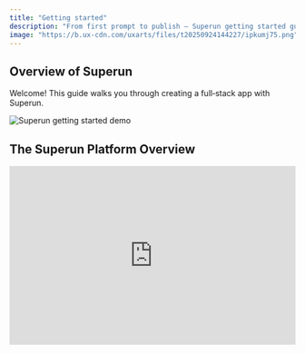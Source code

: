 ```yaml
---
title: "Getting started"
description: "From first prompt to publish — Superun getting started guide"
image: "https://b.ux-cdn.com/uxarts/files/t20250924144227/ipkumj75.png"
---
```

## Overview of Superun

Welcome! This guide walks you through creating a full‑stack app with Superun.
<Frame>
  <img src="https://img01.yzcdn.cn/upload_files/2025/09/23/Fgd-jrOar6l_Is1zpRwa8rOcdOSc.png" alt="Superun getting started demo" style={{ borderRadius: '0.5rem' }} />
</Frame>

## The Superun Platform Overview

<AccordionGroup>
  <Accordion title="Create your First Project">
    <Frame>
      <iframe width="100%" height="315" src="https://www.youtube.com/embed/9KHLTZaJcR8" title="Create your first project" frameborder="0" allow="accelerometer; autoplay; clipboard-write; encrypted-media; gyroscope; picture-in-picture" />
    </Frame>

    <Steps>
      <Step title="Step 1">
        Go to <a href="https://superun.ai" target="_blank" rel="noreferrer" class="link">superun.ai</a> and sign in.
      </Step>
      <Step title="Step 2">
        Create your first project.
      </Step>
      <Step title="Step 3">
        Describe your initial requirements in the prompt. Superun generates a working starter as your baseline.
      </Step>
    </Steps>
  </Accordion>
  
  <Accordion title="Superun Dashboard">
    In Superun, you can:
    <ul>
      <li>Kick off a project with a single prompt</li>
      <li>Browse/manage projects and start from templates</li>
      <li>View/edit profile and account settings; manage credits and plans</li>
    </ul>
  </Accordion>

  <Accordion title="Project Overview">
    Each project follows a structured workflow:
    <ul>
      <li>Mix chat and visual editing for fast changes</li>
      <li>Paste images to aid precise edits and convey intent</li>
      <li>Page‑level navigation, version history, and rollback</li>
      <li>Backend integrations like Supabase and GitHub collaboration</li>
      <li>Preview, publish, and share</li>
    </ul>
  </Accordion>

</AccordionGroup>

## Start your Project

<AccordionGroup>
  <Accordion title="Prompt">
    Describe what you want to build in the prompt—be as specific as possible.
    <blockquote>
      Example: Create a dashboard with login, a line chart for monthly sales, and a pie chart for user segments.
    </blockquote>
  </Accordion>
  <Accordion title="Templates">
    Start from a template, then refine features and styling via prompts.
  </Accordion>
  <Accordion title="Remix an Existing Project">
    Remix from public projects (projects connected to Supabase are not supported yet).
  </Accordion>
  <Accordion title="Using a Sketch">
    Draw a sketch in Excalidraw (or similar), screenshot and paste—it becomes an editable code structure.
  </Accordion>
  <Accordion title="Cloning a Website or Application">
    Screenshot the target page and paste it. Superun reconstructs the structure for further editing.
  </Accordion>
</AccordionGroup>

## Edit your Project

<AccordionGroup>
  <Accordion title="Custom knowledge">
    Store product goals, design rules, and key context as custom knowledge to guide AI edits.
  </Accordion>
  <Accordion title="Select & Visual Edit">
    Use visual + selection edits to fine‑tune UI (content, colors, spacing, responsiveness, etc.).
  </Accordion>
  <Accordion title="Revert a Change">
    Roll back to any version via history; bookmark important edits.
  </Accordion>
  <Accordion title="Connect to GitHub">
    Connect GitHub to collaborate via repo or local IDE and keep in sync with Superun.
  </Accordion>
</AccordionGroup>

## Add Fullstack Capabilities

<AccordionGroup>
  <Accordion title="Connect a Backend（Supabase）">
    Create a project in Supabase → connect in Superun (project URL and API Key) → create tables/RLS/notifications, etc.
  </Accordion>
  <Accordion title="Authentication with Supabase">
    Use Superun’s AI form capabilities to build login/registration; configure Edge Functions and session management.
  </Accordion>
</AccordionGroup>

## Deploy & Publish

<AccordionGroup>
  <Accordion title="Set up SEO">
    Complete page metadata and social images following Superun recommendations.
  </Accordion>
  <Accordion title="Add a Custom Domain">
    Add a domain via Vercel/Netlify/Namecheap, etc.
  </Accordion>
  <Accordion title="Publish my Project">
    When ready, publish to get a shareable link; republish after further changes.
  </Accordion>
</AccordionGroup>


<Card title="Superun Website" icon="globe" href="https://superun.ai/web" horizontal>
  Visit the Superun website for product info and updates.
</Card>


